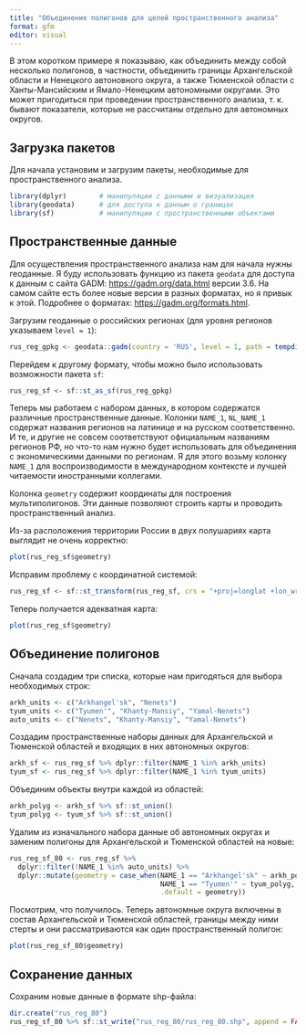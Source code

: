 ```yaml
---
title: "Объединение полигонов для целей пространственного анализа"
format: gfm
editor: visual
---
```


В этом коротком примере я показываю, как объединить между собой несколько полигонов, в частности, объединить границы Архангельской области и Ненецкого автоновного округа, а также Тюменской области с Ханты-Мансийским и Ямало-Ненецким автономными округами. Это может пригодиться при проведении пространственного анализа, т. к. бывают показатели, которые не рассчитаны отдельно для автономных округов.

## Загрузка пакетов

Для начала установим и загрузим пакеты, необходимые для пространственного анализа.

```r
library(dplyr)        # манипуляции с данными и визуализация
library(geodata)      # для доступа к данным о границах
library(sf)           # манипуляции с пространственными объектами
```

## Пространственные данные

Для осуществления пространственного анализа нам для начала нужны геоданные. Я буду использовать функцию из пакета `geodata` для доступа к данным с сайта GADM: <https://gadm.org/data.html> версии 3.6. На самом сайте есть более новые версии в разных форматах, но я привык к этой. Подробнее о форматах: <https://gadm.org/formats.html>.

Загрузим геоданные о российских регионах (для уровня регионов указываем `level = 1`):

```r
rus_reg_gpkg <- geodata::gadm(country = 'RUS', level = 1, path = tempdir(), version = 3.6)
```

Перейдем к другому формату, чтобы можно было использовать возможности пакета `sf`:

```r
rus_reg_sf <- sf::st_as_sf(rus_reg_gpkg)
```

Теперь мы работаем с набором данных, в котором содержатся различные пространственные данные. Колонки `NAME_1`, `NL_NAME_1` содержат названия регионов на латинице и на русском соответственно. И те, и другие не совсем соответствуют официальным названиям регионов РФ, но что-то нам нужно будет использовать для объединения с экономическими данными по регионам. Я для этого возьму колонку `NAME_1` для воспроизводимости в международном контексте и лучшей читаемости иностранными коллегами.

Колонка `geometry` содержит координаты для построения мультиполигонов. Эти данные позволяют строить карты и проводить пространственный анализ.

Из-за расположения территории России в двух полушариях карта выглядит не очень корректно:

```r
plot(rus_reg_sf$geometry)
```

Исправим проблему с координатной системой:

```r
rus_reg_sf <- sf::st_transform(rus_reg_sf, crs = "+proj=longlat +lon_wrap=180")
```

Теперь получается адекватная карта:

```r
plot(rus_reg_sf$geometry)
```

## 

## Объединение полигонов

Сначала создадим три списка, которые нам пригодяться для выбора необходимых строк:

```r
arkh_units <- c("Arkhangel'sk", "Nenets")
tyum_units <- c("Tyumen'", "Khanty-Mansiy", "Yamal-Nenets")
auto_units <- c("Nenets", "Khanty-Mansiy", "Yamal-Nenets")
```

Создадим пространственные наборы данных для Архангельской и Тюменской областей и входящих в них автономных округов:

```r
arkh_sf <- rus_reg_sf %>% dplyr::filter(NAME_1 %in% arkh_units)
tyum_sf <- rus_reg_sf %>% dplyr::filter(NAME_1 %in% tyum_units)
```

Объединим объекты внутри каждой из областей:

```r
arkh_polyg <- arkh_sf %>% sf::st_union()
tyum_polyg <- tyum_sf %>% sf::st_union()
```

Удалим из изначального набора данные об автономных округах и заменим полигоны для Архангельской и Тюменской областей на новые:

```r
rus_reg_sf_80 <- rus_reg_sf %>% 
  dplyr::filter(!NAME_1 %in% auto_units) %>%
  dplyr::mutate(geometry = case_when(NAME_1 == "Arkhangel'sk" ~ arkh_polyg,
                                     NAME_1 == "Tyumen'" ~ tyum_polyg,
                                     .default = geometry))
```

Посмотрим, что получилось. Теперь автономные округа включены в состав Архангельской и Тюменской областей, границы между ними стерты и они рассматриваются как один пространственный полигон:

```r
plot(rus_reg_sf_80$geometry)
```

## Сохранение данных

Сохраним новые данные в формате shp-файла:

```r
dir.create("rus_reg_80")
rus_reg_sf_80 %>% sf::st_write("rus_reg_80/rus_reg_80.shp", append = FALSE)
```
